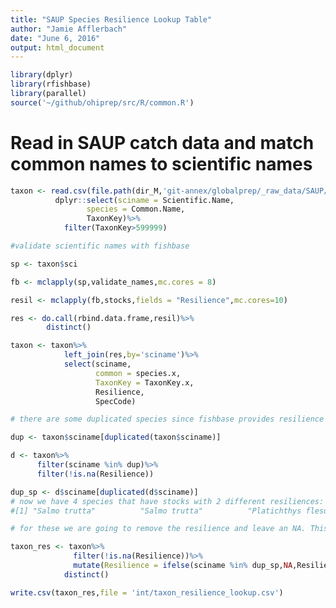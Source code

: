 ```yaml
---
title: "SAUP Species Resilience Lookup Table"
author: "Jamie Afflerbach"
date: "June 6, 2016"
output: html_document
---
```


```r
library(dplyr)
library(rfishbase)
library(parallel)
source('~/github/ohiprep/src/R/common.R')

```


# Read in SAUP catch data and match common names to scientific names

```r

taxon <- read.csv(file.path(dir_M,'git-annex/globalprep/_raw_data/SAUP/d2016/TaxonTable.csv'),stringsAsFactors = F)%>%
          dplyr::select(sciname = Scientific.Name,
                 species = Common.Name,
                 TaxonKey)%>%
            filter(TaxonKey>599999)

#validate scientific names with fishbase

sp <- taxon$sci

fb <- mclapply(sp,validate_names,mc.cores = 8)

resil <- mclapply(fb,stocks,fields = "Resilience",mc.cores=10)

res <- do.call(rbind.data.frame,resil)%>%
        distinct()

taxon <- taxon%>%
            left_join(res,by='sciname')%>%
            select(sciname,
                   common = species.x,
                   TaxonKey = TaxonKey.x,
                   Resilience,
                   SpecCode)

# there are some duplicated species since fishbase provides resilience per stock...we'll want to remove the duplicates 

dup <- taxon$sciname[duplicated(taxon$sciname)]

d <- taxon%>%
      filter(sciname %in% dup)%>%
      filter(!is.na(Resilience))

dup_sp <- d$sciname[duplicated(d$sciname)]
# now we have 4 species that have stocks with 2 different resiliences:
#[1] "Salmo trutta"          "Salmo trutta"          "Platichthys flesus"    "Pleuronectes platessa" "Clupea harengus"    

# for these we are going to remove the resilience and leave an NA. This will cause the models to default to Medium resilience

taxon_res <- taxon%>%
              filter(!is.na(Resilience))%>%
              mutate(Resilience = ifelse(sciname %in% dup_sp,NA,Resilience))%>%
            distinct()

write.csv(taxon_res,file = 'int/taxon_resilience_lookup.csv')
```       

